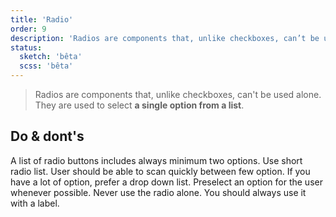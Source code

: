 ```yaml
---
title: 'Radio'
order: 9
description: 'Radios are components that, unlike checkboxes, can’t be used alone. They are used to select a single option from a list.'
status:
  sketch: 'bêta'
  scss: 'bêta'
---
```


> Radios are components that, unlike checkboxes, can't be used alone. They are used to select **a single option from a list**.

<Preview path="intro" nude />

## Do & dont's

<HintItem>
  A list of radio buttons includes always minimum two options.
</HintItem>
<HintItem>
  Use short radio list. User should be able to scan quickly between few option.
  If you have a lot of option, prefer a drop down list.
</HintItem>
<HintItem>Preselect an option for the user whenever possible.</HintItem>
<HintItem dont>
  Never use the radio alone. You should always use it with a label.
</HintItem>
